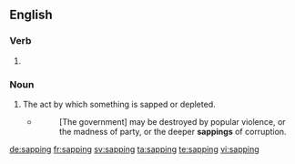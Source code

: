 ==English==

===Verb===
{{head|en|present participle}}

# {{present participle of|sap|lang=en|nocat=1}}

===Noun===
{{en-noun}}

# The act by which something is sapped or depleted.
#* {{w|Joseph Story}}
#*: [The government] may be destroyed by popular violence, or the madness of party, or the deeper '''sappings''' of corruption.

[[de:sapping]]
[[fr:sapping]]
[[sv:sapping]]
[[ta:sapping]]
[[te:sapping]]
[[vi:sapping]]